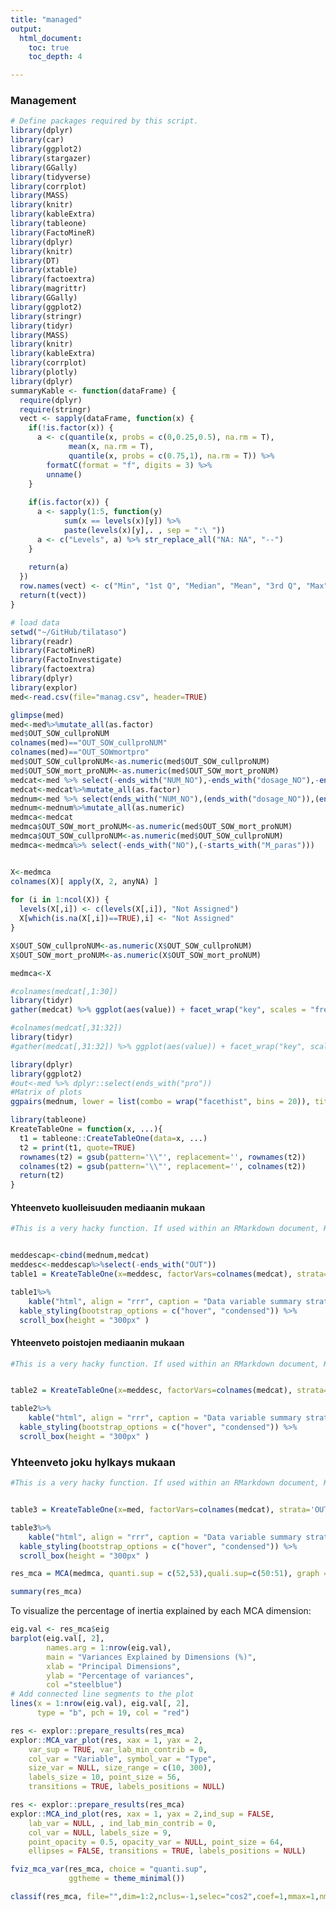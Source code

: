 ```yaml
---
title: "managed"
output:
  html_document:
    toc: true
    toc_depth: 4

---
```


### Management

```r

# Define packages required by this script.
library(dplyr)
library(car)
library(ggplot2)
library(stargazer)
library(GGally)
library(tidyverse)
library(corrplot)
library(MASS)
library(knitr)
library(kableExtra)
library(tableone)
library(FactoMineR)
library(dplyr)
library(knitr)
library(DT)
library(xtable)
library(factoextra)
library(magrittr)
library(GGally)
library(ggplot2)
library(stringr)
library(tidyr)
library(MASS)
library(knitr)
library(kableExtra)
library(corrplot)
library(plotly)
library(dplyr)
summaryKable <- function(dataFrame) {
  require(dplyr)
  require(stringr)
  vect <- sapply(dataFrame, function(x) {
    if(!is.factor(x)) { 
      a <- c(quantile(x, probs = c(0,0.25,0.5), na.rm = T), 
             mean(x, na.rm = T),
             quantile(x, probs = c(0.75,1), na.rm = T)) %>% 
        formatC(format = "f", digits = 3) %>% 
        unname() 
    }
    
    if(is.factor(x)) {
      a <- sapply(1:5, function(y) 
            sum(x == levels(x)[y]) %>% 
            paste(levels(x)[y],. , sep = ":\ ")) 
      a <- c("Levels", a) %>% str_replace_all("NA: NA", "--")
    }
    
    return(a)
  })
  row.names(vect) <- c("Min", "1st Q", "Median", "Mean", "3rd Q", "Max")
  return(t(vect))
}
```

```r
# load data
setwd("~/GitHub/tilataso")
library(readr)
library(FactoMineR)
library(FactoInvestigate)
library(factoextra)
library(dplyr)
library(explor)
med<-read.csv(file="manag.csv", header=TRUE)
```

```r
glimpse(med)
med<-med%>%mutate_all(as.factor)
med$OUT_SOW_cullproNUM 
colnames(med)=="OUT_SOW_cullproNUM"
colnames(med)=="OUT_SOWmortpro"
med$OUT_SOW_cullproNUM<-as.numeric(med$OUT_SOW_cullproNUM)
med$OUT_SOW_mort_proNUM<-as.numeric(med$OUT_SOW_mort_proNUM)
medcat<-med %>% select(-ends_with("NUM_NO"),-ends_with("dosage_NO"),-ends_with("NUM"))
medcat<-medcat%>%mutate_all(as.factor)
mednum<-med %>% select(ends_with("NUM_NO"),(ends_with("dosage_NO")),(ends_with("NUM")))
mednum<-mednum%>%mutate_all(as.numeric)
medmca<-medcat
medmca$OUT_SOW_mort_proNUM<-as.numeric(med$OUT_SOW_mort_proNUM)
medmca$OUT_SOW_cullproNUM<-as.numeric(med$OUT_SOW_cullproNUM)
medmca<-medmca%>% select(-ends_with("NO"),(-starts_with("M_paras")))


X<-medmca   
colnames(X)[ apply(X, 2, anyNA) ]
     
for (i in 1:ncol(X)) {
  levels(X[,i]) <- c(levels(X[,i]), "Not Assigned")
  X[which(is.na(X[,i])==TRUE),i] <- "Not Assigned"
}

X$OUT_SOW_cullproNUM<-as.numeric(X$OUT_SOW_cullproNUM)
X$OUT_SOW_mort_proNUM<-as.numeric(X$OUT_SOW_mort_proNUM)

medmca<-X 
```


```r
#colnames(medcat[,1:30])
library(tidyr)
gather(medcat) %>% ggplot(aes(value)) + facet_wrap("key", scales = "free") + geom_bar(fill="lightblue") + theme(axis.text.x = element_text(angle = 45, hjust = 1, size = 8))+   scale_fill_manual("key")
```

```r
#colnames(medcat[,31:32])
library(tidyr)
#gather(medcat[,31:32]) %>% ggplot(aes(value)) + facet_wrap("key", scales = "free") + geom_bar(fill="purple") + theme(axis.text.x = element_text(angle = 45, hjust = 1, size = 8))+   scale_fill_manual("key")
```

```r
library(dplyr)
library(ggplot2)
#out<-med %>% dplyr::select(ends_with("pro"))
#Matrix of plots
ggpairs(mednum, lower = list(combo = wrap("facethist", bins = 20)), title="Graphical overview of the numeric variables")
```


```r

library(tableone)
KreateTableOne = function(x, ...){
  t1 = tableone::CreateTableOne(data=x, ...)
  t2 = print(t1, quote=TRUE)
  rownames(t2) = gsub(pattern='\\"', replacement='', rownames(t2))
  colnames(t2) = gsub(pattern='\\"', replacement='', colnames(t2))
  return(t2)
}


```



#### Yhteenveto kuolleisuuden mediaanin mukaan

```r
#This is a very hacky function. If used within an RMarkdown document, KreateTableOne should be #called in a code chunk with \code{results='hide'} to hide the plain test results printed from #\code{tableone::CreateTableOne}. The resulting data frame should be saved as an object and used #in a second code chunk for formatted printing. Suggestions for improvement are welcomed.


meddescap<-cbind(mednum,medcat)
meddesc<-meddescap%>%select(-ends_with("OUT"))
table1 = KreateTableOne(x=meddesc, factorVars=colnames(medcat), strata='OUT_SOW_mort_dic')
```

```r

table1%>%
    kable("html", align = "rrr", caption = "Data variable summary strat by Sow mortality") %>%
  kable_styling(bootstrap_options = c("hover", "condensed")) %>% 
  scroll_box(height = "300px" )

```




#### Yhteenveto poistojen mediaanin mukaan

```r
#This is a very hacky function. If used within an RMarkdown document, KreateTableOne should be #called in a code chunk with \code{results='hide'} to hide the plain test results printed from #\code{tableone::CreateTableOne}. The resulting data frame should be saved as an object and used #in a second code chunk for formatted printing. Suggestions for improvement are welcomed.


table2 = KreateTableOne(x=meddesc, factorVars=colnames(medcat), strata='OUT_SOW_cull_dic')

```

```r

table2%>%
    kable("html", align = "rrr", caption = "Data variable summary strat by Sow cull") %>%
  kable_styling(bootstrap_options = c("hover", "condensed")) %>% 
  scroll_box(height = "300px" )

```


### Yhteenveto joku hylkays mukaan

```r
#This is a very hacky function. If used within an RMarkdown document, KreateTableOne should be #called in a code chunk with \code{results='hide'} to hide the plain test results printed from #\code{tableone::CreateTableOne}. The resulting data frame should be saved as an object and used #in a second code chunk for formatted printing. Suggestions for improvement are welcomed.


table3 = KreateTableOne(x=med, factorVars=colnames(medcat), strata='OUT_JOKUHYLK_01')
```

```r

table3%>%
    kable("html", align = "rrr", caption = "Data variable summary strat by JOKUHYLK") %>%
  kable_styling(bootstrap_options = c("hover", "condensed")) %>% 
  scroll_box(height = "300px" )

```


```r

res_mca = MCA(medmca, quanti.sup = c(52,53),quali.sup=c(50:51), graph = FALSE)

```

```r

summary(res_mca)
```

To visualize the percentage of inertia explained by each MCA dimension:
```r
eig.val <- res_mca$eig
barplot(eig.val[, 2], 
        names.arg = 1:nrow(eig.val), 
        main = "Variances Explained by Dimensions (%)",
        xlab = "Principal Dimensions",
        ylab = "Percentage of variances",
        col ="steelblue")
# Add connected line segments to the plot
lines(x = 1:nrow(eig.val), eig.val[, 2], 
      type = "b", pch = 19, col = "red")
```


```r
res <- explor::prepare_results(res_mca)
explor::MCA_var_plot(res, xax = 1, yax = 2,
    var_sup = TRUE, var_lab_min_contrib = 0,
    col_var = "Variable", symbol_var = "Type",
    size_var = NULL, size_range = c(10, 300),
    labels_size = 10, point_size = 56,
    transitions = TRUE, labels_positions = NULL)
```

```r
res <- explor::prepare_results(res_mca)
explor::MCA_ind_plot(res, xax = 1, yax = 2,ind_sup = FALSE,
    lab_var = NULL, , ind_lab_min_contrib = 0,
    col_var = NULL, labels_size = 9,
    point_opacity = 0.5, opacity_var = NULL, point_size = 64,
    ellipses = FALSE, transitions = TRUE, labels_positions = NULL)
```


```r
fviz_mca_var(res_mca, choice = "quanti.sup",
             ggtheme = theme_minimal())
```


```r
classif(res_mca, file="",dim=1:2,nclus=-1,selec="cos2",coef=1,mmax=1,nmax=10,graph=TRUE)
```
